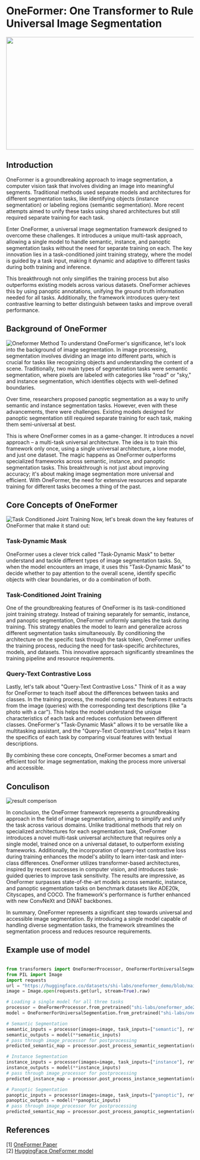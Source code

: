 # OneFormer: One Transformer to Rule Universal Image Segmentation

<img align="center" width="1050" height="303" src="https://huggingface.co/datasets/hf-vision/course-assets/resolve/main/oneformer/teaser.svg">

## Introduction
OneFormer is a groundbreaking approach to image segmentation, a computer vision task that involves dividing an image into meaningful segments. Traditional methods used separate models and architectures for different segmentation tasks, like identifying objects (instance segmentation) or labeling regions (semantic segmentation). More recent attempts aimed to unify these tasks using shared architectures but still required separate training for each task.

Enter OneFormer, a universal image segmentation framework designed to overcome these challenges. It introduces a unique multi-task approach, allowing a single model to handle semantic, instance, and panoptic segmentation tasks without the need for separate training on each. The key innovation lies in a task-conditioned joint training strategy, where the model is guided by a task input, making it dynamic and adaptive to different tasks during both training and inference.

This breakthrough not only simplifies the training process but also outperforms existing models across various datasets. OneFormer achieves this by using panoptic annotations, unifying the ground truth information needed for all tasks. Additionally, the framework introduces query-text contrastive learning to better distinguish between tasks and improve overall performance.

## Background of OneFormer
![Oneformer Method](https://huggingface.co/datasets/hf-vision/course-assets/resolve/main/oneformer/oneformer.svg)
To understand OneFormer's significance, let's look into the background of image segmentation. In image processing, segmentation involves dividing an image into different parts, which is crucial for tasks like recognizing objects and understanding the content of a scene. Traditionally, two main types of segmentation tasks were semantic segmentation, where pixels are labeled with categories like "road" or "sky," and instance segmentation, which identifies objects with well-defined boundaries.

Over time, researchers proposed panoptic segmentation as a way to unify semantic and instance segmentation tasks. However, even with these advancements, there were challenges. Existing models designed for panoptic segmentation still required separate training for each task, making them semi-universal at best.

This is where OneFormer comes in as a game-changer. It introduces a novel approach – a multi-task universal architecture. The idea is to train this framework only once, using a single universal architecture, a lone model, and just one dataset. The magic happens as OneFormer outperforms specialized frameworks across semantic, instance, and panoptic segmentation tasks. This breakthrough is not just about improving accuracy; it's about making image segmentation more universal and efficient. With OneFormer, the need for extensive resources and separate training for different tasks becomes a thing of the past.

## Core Concepts of OneFormer
![Task Conditioned Joint Training](https://huggingface.co/datasets/hf-vision/course-assets/resolve/main/oneformer/text_gen.svg)
Now, let's break down the key features of OneFormer that make it stand out:

### Task-Dynamic Mask

OneFormer uses a clever trick called "Task-Dynamic Mask" to better understand and tackle different types of image segmentation tasks. So, when the model encounters an image, it uses this "Task-Dynamic Mask" to decide whether to pay attention to the overall scene, identify specific objects with clear boundaries, or do a combination of both.

### Task-Conditioned Joint Training
One of the groundbreaking features of OneFormer is its task-conditioned joint training strategy. Instead of training separately for semantic, instance, and panoptic segmentation, OneFormer uniformly samples the task during training. This strategy enables the model to learn and generalize across different segmentation tasks simultaneously. By conditioning the architecture on the specific task through the task token, OneFormer unifies the training process, reducing the need for task-specific architectures, models, and datasets. This innovative approach significantly streamlines the training pipeline and resource requirements.

### Query-Text Contrastive Loss

Lastly, let's talk about "Query-Text Contrastive Loss." Think of it as a way for OneFormer to teach itself about the differences between tasks and classes. In the training process, the model compares the features it extracts from the image (queries) with the corresponding text descriptions (like "a photo with a car"). This helps the model understand the unique characteristics of each task and reduces confusion between different classes. OneFormer's "Task-Dynamic Mask" allows it to be versatile like a multitasking assistant, and the "Query-Text Contrastive Loss" helps it learn the specifics of each task by comparing visual features with textual descriptions.

By combining these core concepts, OneFormer becomes a smart and efficient tool for image segmentation, making the process more universal and accessible. 

## Conculison

![result comperison](https://huggingface.co/datasets/hf-vision/course-assets/resolve/main/oneformer/plots.svg)

In conclusion, the OneFormer framework represents a groundbreaking approach in the field of image segmentation, aiming to simplify and unify the task across various domains. Unlike traditional methods that rely on specialized architectures for each segmentation task, OneFormer introduces a novel multi-task universal architecture that requires only a single model, trained once on a universal dataset, to outperform existing frameworks. Additionally, the incorporation of query-text contrastive loss during training enhances the model's ability to learn inter-task and inter-class differences. OneFormer utilizes transformer-based architectures, inspired by recent successes in computer vision, and introduces task-guided queries to improve task sensitivity. The results are impressive, as OneFormer surpasses state-of-the-art models across semantic, instance, and panoptic segmentation tasks on benchmark datasets like ADE20k, Cityscapes, and COCO. The framework's performance is further enhanced with new ConvNeXt and DiNAT backbones.

In summary, OneFormer represents a significant step towards universal and accessible image segmentation. By introducing a single model capable of handling diverse segmentation tasks, the framework streamlines the segmentation process and reduces resource requirements.

## Example use of model
```python

from transformers import OneFormerProcessor, OneFormerForUniversalSegmentation
from PIL import Image
import requests
url = "https://huggingface.co/datasets/shi-labs/oneformer_demo/blob/main/ade20k.jpeg"
image = Image.open(requests.get(url, stream=True).raw)

# Loading a single model for all three tasks
processor = OneFormerProcessor.from_pretrained("shi-labs/oneformer_ade20k_swin_tiny")
model = OneFormerForUniversalSegmentation.from_pretrained("shi-labs/oneformer_ade20k_swin_tiny")

# Semantic Segmentation
semantic_inputs = processor(images=image, task_inputs=["semantic"], return_tensors="pt")
semantic_outputs = model(**semantic_inputs)
# pass through image_processor for postprocessing
predicted_semantic_map = processor.post_process_semantic_segmentation(outputs, target_sizes=[image.size[::-1]])[0]

# Instance Segmentation
instance_inputs = processor(images=image, task_inputs=["instance"], return_tensors="pt")
instance_outputs = model(**instance_inputs)
# pass through image_processor for postprocessing
predicted_instance_map = processor.post_process_instance_segmentation(outputs, target_sizes=[image.size[::-1]])[0]["segmentation"]

# Panoptic Segmentation
panoptic_inputs = processor(images=image, task_inputs=["panoptic"], return_tensors="pt")
panoptic_outputs = model(**panoptic_inputs)
# pass through image_processor for postprocessing
predicted_semantic_map = processor.post_process_panoptic_segmentation(outputs, target_sizes=[image.size[::-1]])[0]["segmentation"]

```
## References
[1] [OneFormer Paper](https://arxiv.org/pdf/2211.06220.pdf)  
[2] [HuggingFace OneFormer model](https://huggingface.co/shi-labs/oneformer_ade20k_dinat_large)
